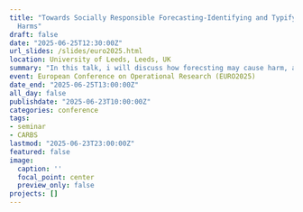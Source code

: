 ```yaml
---
title: "Towards Socially Responsible Forecasting-Identifying and Typifying Forecasting
  Harms"
draft: false
date: "2025-06-25T12:30:00Z"
url_slides: /slides/euro2025.html
location: University of Leeds, Leeds, UK
summary: "In this talk, i will discuss how forecsting may cause harm, and what we can do to mitigate"
event: European Conference on Operational Research (EURO2025)
date_end: "2025-06-25T13:00:00Z"
all_day: false
publishdate: "2025-06-23T10:00:00Z"
categories: conference
tags:
- seminar
- CARBS
lastmod: "2025-06-23T23:00:00Z"
featured: false
image:
  caption: ''
  focal_point: center
  preview_only: false
projects: []
---
```


